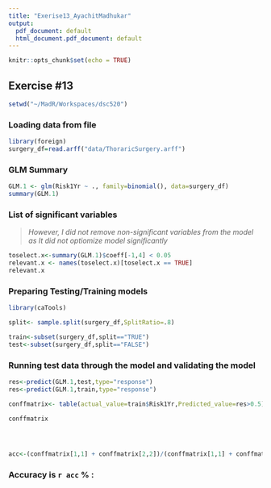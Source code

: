 ```yaml
---
title: "Exerise13_AyachitMadhukar"
output:
  pdf_document: default
  html_document.pdf_document: default
---
```


```r
knitr::opts_chunk$set(echo = TRUE)
```

## Exercise #13



```r

setwd("~/MadR/Workspaces/dsc520")


```


### Loading data from file 

```r
library(foreign)
surgery_df=read.arff("data/ThoraricSurgery.arff")

```

### GLM Summary 

```r

GLM.1 <- glm(Risk1Yr ~ ., family=binomial(), data=surgery_df)
summary(GLM.1)

```

### List of significant variables  
>*However, I did not remove non-significant variables from the model as It did not optiomize model significantly*  

```r
toselect.x<-summary(GLM.1)$coeff[-1,4] < 0.05
relevant.x <- names(toselect.x)[toselect.x == TRUE]
relevant.x
```

### Preparing Testing/Training models 

```r
library(caTools)

split<- sample.split(surgery_df,SplitRatio=.8)

train<-subset(surgery_df,split=="TRUE")
test<-subset(surgery_df,split=="FALSE")


```

### Running test data through the model and validating the model 

```r

res<-predict(GLM.1,test,type="response")
res<-predict(GLM.1,train,type="response")

conffmatrix<- table(actual_value=train$Risk1Yr,Predicted_value=res>0.5)

conffmatrix





```


```r

acc<-(conffmatrix[1,1] + conffmatrix[2,2])/(conffmatrix[1,1] + conffmatrix[2,2] + conffmatrix[2,1]+ conffmatrix[1,2]) *100
```

### Accuracy is `r acc` % : 






